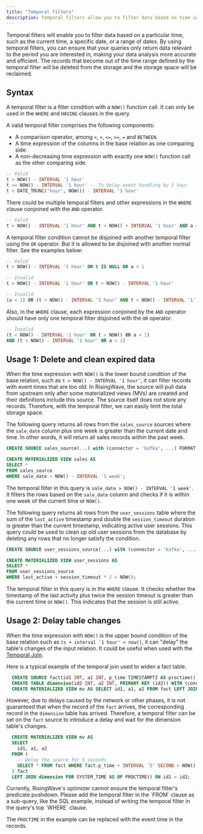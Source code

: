 ```yaml
---
title: "Temporal filters"
description: Temporal filters allow you to filter data based on time intervals, which are used to retrieve data within a specific time range.
---
```


Temporal filters will enable you to filter data based on a particular time, such as the current time, a specific date, or a range of dates. By using temporal filters, you can ensure that your queries only return data relevant to the period you are interested in, making your data analysis more accurate and efficient. The records that become out of the time range defined by the temporal filter will be deleted from the storage and the storage space will be reclaimed.

## Syntax

A temporal filter is a filter condition with a `NOW()` function call. It can only be used in the `WHERE` and `HAVING` clauses in the query.

A valid temporal filter comprises the following components:

* A comparison operator, among `<`, `>`, `<=`, `>=`, `=` and `BETWEEN`.
* A time expression of the columns in the base relation as one comparing side.
* A non-decreasing time expression with exactly one `NOW()` function call as the other comparing side.

```sql
-- Valid
t > NOW() - INTERVAL '1 hour'
t <= NOW() - INTERVAL '1 hour' -- To delay event handling by 1 hour
t < DATE_TRUNC('hour', NOW()) - INTERVAL '1 hour'
```

There could be multiple temporal filters and other expressions in the `WHERE` clause conjoined with the `AND` operator.

```sql
-- Valid
t > NOW() - INTERVAL '1 hour' AND t < NOW() + INTERVAL '1 hour' AND a < 1
```

A temporal filter condition cannot be disjoined with another temporal filter using the `OR` operator. But it is allowed to be disjoined with another normal filter. See the examples below:

```sql
-- Valid
t > NOW() - INTERVAL '1 hour' OR t IS NULL OR a < 1

-- Invalid
t > NOW() - INTERVAL '1 hour' OR t < NOW() - INTERVAL '1 hour'

-- Invalid
(a < 1) OR (t > NOW() - INTERVAL '1 hour' AND t < NOW() - INTERVAL '1')
```

Also, in the `WHERE` clause, each expression conjoined by the `AND` operator should have only one temporal filter disjoined with the `OR` operator.

```sql
-- Invalid
(t < NOW() - INTERVAL '1 hour' OR t > NOW() OR a < 1)
AND (t < NOW() - INTERVAL '1 hour' OR a < 1)
```

## Usage 1: Delete and clean expired data

When the time expression with `NOW()` is the lower bound condition of the base relation, such as `t > NOW() - INTERVAL '1 hour'`, it can filter records with event times that are too old. In RisingWave, the source will pull data from upstream only after some materialized views (MVs) are created and their definitions include this source. The source itself does not store any records. Therefore, with the temporal filter, we can easily limit the total storage space.

The following query returns all rows from the `sales_source` sources where the `sale_date` column plus one week is greater than the current date and time. In other words, it will return all sales records within the past week.

```sql
CREATE SOURCE sales_source(...) with (connector = 'kafka', ...) FORMAT PLAIN ENCODE JSON;

CREATE MATERIALIZED VIEW sales AS
SELECT *
FROM sales_source
WHERE sale_date > NOW() - INTERVAL '1 week';
```

The temporal filter in this query is `sale_date > NOW() - INTERVAL '1 week'`. It filters the rows based on the `sale_date` column and checks if it is within one week of the current time or `NOW()`.

The following query returns all rows from the `user_sessions` table where the sum of the `last_active` timestamp and double the `session_timeout` duration is greater than the current timestamp, indicating active user sessions. This query could be used to clean up old user sessions from the database by deleting any rows that no longer satisfy the condition.

```sql
CREATE SOURCE user_sessions_source(...) with (connector = 'kafka', ...) FORMAT PLAIN ENCODE JSON;

CREATE MATERIALIZED VIEW user_sessions AS
SELECT *
FROM user_sessions_source
WHERE last_active + session_timeout * 2 > NOW();
```

The temporal filter in this query is in the `WHERE` clause. It checks whether the timestamp of the last activity plus twice the session timeout is greater than the current time or `NOW()`. This indicates that the session is still active.

## Usage 2: Delay table changes

When the time expression with `NOW()` is the upper bound condition of the base relation such as `ts + interval '1 hour' < now()`, it can "delay" the table's changes of the input relation. It could be useful when used with the [Temporal Join](/docs/current/query-syntax-join-clause/).

Here is a typical example of the temporal join used to widen a fact table.

```sql
  CREATE SOURCE fact(id1 INT, a1 INT, p_time TIMESTAMPTZ AS proctime()) WITH (connector = 'kafka', ...);
  CREATE TABLE dimension(id2 INT, a2 INT, PRIMARY KEY (id2)) WITH (connector = 'jdbc', ...);
  CREATE MATERIALIZED VIEW mv AS SELECT id1, a1, a2 FROM fact LEFT JOIN dimension FOR SYSTEM_TIME AS OF PROCTIME() ON id1 = id2;
```

However, due to delays caused by the network or other phases, it is not guaranteed that when the record of the `fact` arrives, the corresponding record in the `dimension` table has arrived. Therefore, a temporal filter can be set on the `fact` source to introduce a delay and wait for the dimension table's changes.

```sql
  CREATE MATERIALIZED VIEW mv AS
  SELECT
    id1, a1, a2
  FROM (
    -- Delay the source for 5 seconds
    SELECT * FROM fact WHERE fact.p_time + INTERVAL '5' SECOND < NOW()
  ) fact
  LEFT JOIN dimension FOR SYSTEM_TIME AS OF PROCTIME() ON id1 = id2;
```

<Note>
Currently, RisingWave's optimizer cannot ensure the temporal filter's predicate pushdown. Please add the temporal filter in the `FROM` clause as a sub-query, like the SQL example, instead of writing the temporal filter in the query's top `WHERE` clause.

</Note>
<Note>


The `PROCTIME` in the example can be replaced with the event time in the records.
</Note>
